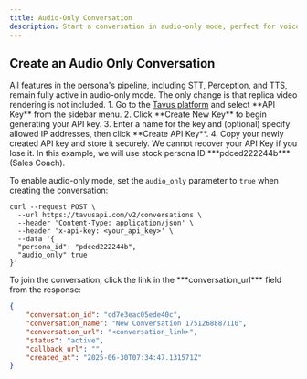 ```yaml
---
title: Audio-Only Conversation
description: Start a conversation in audio-only mode, perfect for voice-only or low-bandwidth environments.
---
```


## Create an Audio Only Conversation
<Note>
All features in the persona's pipeline, including STT, Perception, and TTS, remain fully active in audio-only mode. The only change is that replica video rendering is not included.
</Note>
<Steps>
<Step title="Step 1: Get an API Key" titleSize="h3">
1. Go to the <a href="https://platform.tavus.io/" target="_blank">Tavus platform</a> and select **API Key** from the sidebar menu.
2. Click **Create New Key** to begin generating your API key.
3. Enter a name for the key and (optional) specify allowed IP addresses, then click **Create API Key**.
4. Copy your newly created API key and store it securely.
<Warning>
We cannot recover your API Key if you lose it.
</Warning>
</Step>
<Step title="Step 2: Make your Audio Only Conversation" titleSize="h3">
<Note>
In this example, we will use stock persona ID ***pdced222244b*** (Sales Coach).
</Note>

To enable audio-only mode, set the `audio_only` parameter to `true` when creating the conversation:
```shell cURL
curl --request POST \
  --url https://tavusapi.com/v2/conversations \
  --header 'Content-Type: application/json' \
  --header 'x-api-key: <your_api_key>' \
  --data '{
  "persona_id": "pdced222244b",
  "audio_only" true
}'

```

</Step>
<Step title="Step 3: Join the Conversation" titleSize="h3">
To join the conversation, click the link in the ***conversation_url*** field from the response:

```json
{
    "conversation_id": "cd7e3eac05ede40c",
    "conversation_name": "New Conversation 1751268887110",
    "conversation_url": "<conversation_link>",
    "status": "active",
    "callback_url": "",
    "created_at": "2025-06-30T07:34:47.131571Z"
}
```
</Step>
</Steps>
